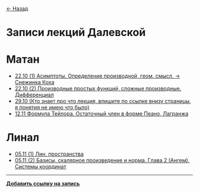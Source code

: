 <a href="/">← Назад</a>

# Записи лекций Далевской

# Матан
- [22.10 (1) Асимптоты. Определение производной, геом. смысл. -> Снежинка Коха](https://www.twitch.tv/videos/2282333830)
- [22.10 (2) Производные простых функций, сложные производные. Дифференциал](https://www.twitch.tv/videos/2282333830?t=02h07m24s)
- [29.10 (Кто знает про что лекция, впишите по ссылке внизу страницы, я понятия не имею что было)](https://www.twitch.tv/videos/2288273332)
- [12.11 Формула Тейлора. Остаточный член в форме Пеано, Лагранжа](https://www.twitch.tv/videos/2299907101)


# Линал
- [05.11 (1) Лин. пространства](https://www.twitch.tv/videos/2294187667)
- [05.11 (2) Базисы, скалярное произведение и норма. Глава 2 (Ангем). Системы координат](https://www.twitch.tv/videos/2294187667?t=02h14m07s)

---

**[Добавить ссылку на запись](https://github.com/nawinds/m3104-links/edit/master/src/pages/math-lecture-recordings.mdx)**

<!-- COMMIT DATE -->
